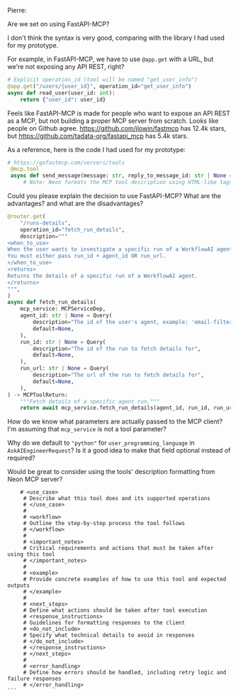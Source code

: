 Pierre:

Are we set on using FastAPI-MCP? 

I don't think the syntax is very good, comparing with the library I had used for my prototype.

For example, in FastAPI-MCP, we have to use `@app.get` with a URL, but we're not exposing any API REST, right?

```python
# Explicit operation_id (tool will be named "get_user_info")
@app.get("/users/{user_id}", operation_id="get_user_info")
async def read_user(user_id: int):
    return {"user_id": user_id}
```

Feels like FastAPI-MCP is made for people who want to expose an API REST as a MCP, but not building a proper MCP server from scratch. Looks like people on Github agree. https://github.com/jlowin/fastmcp has 12.4k stars, but https://github.com/tadata-org/fastapi_mcp has 5.4k stars.

As a reference, here is the code I had used for my prototype:

```python
# https://gofastmcp.com/servers/tools
 @mcp.tool
 async def send_message(message: str, reply_to_message_id: str | None = None) -> dict[str, str]:
     # Note: Neon formats the MCP tool description using HTML-like tags for sections such as <use_case>, <workflow>, <important_notes>, <example>, <next_steps>, and <error_handling>.
```

Could you please explain the decision to use FastAPI-MCP? What are the advantages? and what are the disadvantages?

```python
@router.get(
    "/runs-details",
    operation_id="fetch_run_details",
    description="""
<when_to_use>
When the user wants to investigate a specific run of a WorkflowAI agent, for debugging, improving the agent, fixing a problem on a specific use case, or any other reason.
You must either pass run_id + agent_id OR run_url.
</when_to_use>
<returns>
Returns the details of a specific run of a WorkflowAI agent.
</returns>
""",
)
async def fetch_run_details(
    mcp_service: MCPServiceDep,
    agent_id: str | None = Query(
        description="The id of the user's agent, example: 'email-filtering-agent'. Pass 'new' when the user wants to create a new agent.",
        default=None,
    ),
    run_id: str | None = Query(
        description="The id of the run to fetch details for",
        default=None,
    ),
    run_url: str | None = Query(
        description="The url of the run to fetch details for",
        default=None,
    ),
) -> MCPToolReturn:
    """Fetch details of a specific agent run."""
    return await mcp_service.fetch_run_details(agent_id, run_id, run_url)
```

How do we know what parameters are actually passed to the MCP client? I'm assuming that `mcp_service` is not a tool parameter?

Why do we default to `"python"` for `user_programming_language` in `AskAIEngineerRequest`? Is it a good idea to make that field optional instead of required?

Would be great to consider using the tools' description formatting from Neon MCP server?

````
    # <use_case>
     # Describe what this tool does and its supported operations
     # </use_case>
     #
     # <workflow>
     # Outline the step-by-step process the tool follows
     # </workflow>
     #
     # <important_notes>
     # Critical requirements and actions that must be taken after using this tool
     # </important_notes>
     #
     # <example>
     # Provide concrete examples of how to use this tool and expected outputs
     # </example>
     #
     # <next_steps>
     # Define what actions should be taken after tool execution
     # <response_instructions>
     # Guidelines for formatting responses to the client
     # <do_not_include>
     # Specify what technical details to avoid in responses
     # </do_not_include>
     # </response_instructions>
     # </next_steps>
     #
     # <error_handling>
     # Define how errors should be handled, including retry logic and failure responses
     # </error_handling>
```